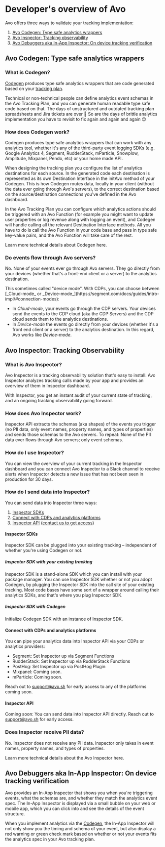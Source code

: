 
# Developer's overview of Avo

Avo offers three ways to validate your tracking implementation:

1.  <a href="#avo-codegen-type-safe-analytics-wrappers">
      Avo Codegen: Type safe analytics wrappers
    </a>
2.  <a href="#avo-inspector-tracking-observability">
      Avo Inspector: Tracking observability
    </a>
3.  <a href="#avo-debuggers-aka-in-app-inspector-on-device-tracking-verification">
      Avo Debuggers aka In-App Inspector: On device tracking verification
    </a>

## Avo Codegen: Type safe analytics wrappers

### What is Codegen?

[Codegen](/implementation/avo-codegen-overview) produces type safe analytics wrappers that are code generated based on your [tracking plan](/workspace).

Technical or non-technical people can define analytics event schemas in the <Link passHref href="/workspace">Avo Tracking Plan</Link>,
and you can generate human readable type safe code based on that. The days of unstructured
and outdated tracking plan spreadsheets and Jira tickets are over 🥳 So are the days of brittle
analytics implementation you have to revisit to fix again and again and again 😌

### How does Codegen work?

Codegen produces type safe analytics wrappers that can work with any analytics tool, whether it's any of the third-party event logging SDKs (e.g.
Google Analytics 4, Segment, RudderStack, mParticle, Snowplow, Amplitude, Mixpanel, Pendo,
etc) or your home made API.

When designing the tracking plan you configure the list of analytics destinations for each source. In the generated code each destination is
represented as its own Destination Interface in the initAvo method of your Codegen. This is how Codegen routes data,
locally in your client (without the data ever going through Avo's servers), to the correct destination based on the source/destination connections
you've defined in the Avo dashboard.

In the <Link passHref href="/workspace">Avo Tracking Plan</Link> you can configure which analytics <Link passHref href="/workspace/tracking-plan/events#a-nameactionsa-actions">actions</Link>
should be triggered with an Avo Function (for example you might want to update user properties or log revenue along with logging an event), and Codegen
will handle calling all the relevant Destination Interface methods. All you have to do is call the Avo Function in your
code base and pass in type safe key-value pairs, and the Avo Function will take care of the rest.

Learn more technical details about <Link passHref href="/implementation/avo-codegen-tech-deep-dive">Codegen here</Link>.

### Do events flow through Avo servers?

No. None of your events ever go through Avo servers. They go directly from your devices (whether that's a front-end client or a server) to the analytics destination.

<Callout>
  This sometimes called "device mode". With CDPs, you can choose between [_Cloud-mode_ or _Device-mode_](https://segment.com/docs/guides/intro-impl/#connection-modes):

  - In _Cloud-mode_, your events go through the CDP servers. Your devices send the events to the CDP cloud (aka the CDP Servers) and the CDP cloud sends them to the analytics destinations.
  - In _Device-mode_ the events go directly from your devices (whether it's a front end client or a server) to the analytics destination.
  In this regard, Avo works like _Device-mode_.
  </Callout>


## Avo Inspector: Tracking Observability

### What is Avo Inspector?

Avo Inspector is a tracking observability solution that's easy to install. Avo Inspector analyzes tracking calls made by your app and provides an overview of them in Inspector dashboard.

With Inspector, you get an instant audit of your current state of tracking, and an ongoing tracking observability going forward.

### How does Avo Inspector work?

Inspector API extracts the schemas (aka shapes) of the events you trigger (no PII data,
only event names, property names, and types of properties) and sends those schemas to
the Avo servers. To repeat: None of the PII data ever flows through Avo servers; only event schemas.

### How do I use Inspector?

You can view the overview of your current tracking in the <Link passHref href="/workspace/inspector">Inspector dashboard</Link> and you can connect Avo Inspector to a Slack channel to receive alerts when Inspector detects
a new issue that has not been seen in production for 30 days.

### How do I send data into Inspector?

You can send data into Inspector three ways:

1.  [Inspector SDKs](#inspector-sdks)
2.  [Connect with CDPs and analytics platforms](#connect-with-cdps-and-analytics-platforms)
3.  [Inspector API](#inspector-api) ([contact us to get access](help/troubleshooting))

#### Inspector SDKs

Inspector SDK can be plugged into your existing tracking – independent of whether
you're using Codegen or not.

##### Inspector SDK with your existing tracking

Inspector SDK is a stand-alone SDK which you can install with your package manager.
You can use Inspector SDK whether or not you adopt Codegen, by plugging the
Inspector SDK into the call site of your existing tracking. Most code bases
have some sort of a wrapper around calling their analytics SDKs, and that's where you
plug Inspector SDK.

##### Inspector SDK with Codegen

Initialize Codegen SDK with an instance of Inspector SDK.

#### Connect with CDPs and analytics platforms

You can pipe your analytics data into Inspector API via your CDPs or analytics providers:

- Segment: <Link passHref href="/workspace/connect-inspector-to-segment">Set Inspector up via Segment Functions</Link>
- RudderStack: <Link passHref href="/workspace/connect-inspector-to-rudderstack">Set Inspector up via RudderStack Functions</Link>
- PostHog: <Link passHref href="/workspace/connect-inspector-to-posthog">Set Inspector up via PostHog Plugin</Link>
- Mixpanel: Coming soon.
- mParticle: Coming soon.

Reach out to support@avo.sh for early access to any of the platforms coming soon.

#### Inspector API

Coming soon: You can send data into Inspector API directly. Reach out to support@avo.sh for early access.

### Does Inspector receive PII data?

No. Inspector does not receive any PII data. Inspector only takes in event names,
property names, and types of properties.

Learn more technical details about the <Link passHref href="/implementation/avo-inspector-overview">Avo Inspector here</Link>.

## Avo Debuggers aka In-App Inspector: On device tracking verification

Avo provides an <Link passHref href="/implementation/start-using-visual-debugger">In-App Inspector</Link> that shows you when you're triggering events, what the schemas are,
and whether they match the analytics event spec. The In-App Inspector is displayed via a small bubble
on your web or mobile app, which you can click into and see the details of the event structure.

When you implement analytics via the <a href="#avo-codegen-type-safe-analytics-wrappers">Codegen</a>, the In-App Inspector will not only show you
the timing and schema of your event, but also display a red warning or green check mark based on
whether or not your events fits the analytics spec in your Avo tracking plan.
